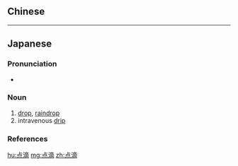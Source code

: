 {{also|點滴}}
==Chinese==
{{zh-see|點滴}}

----

==Japanese==
{{ja-kanjitab|てん|てき|yomi=on}}

===Pronunciation===
* {{ja-pron|てんてき|y=o|acc=0|acc_ref=NHK}}

===Noun===
{{ja-noun|てんてき}}

# [[drop]], [[raindrop]]
# intravenous [[drip]]

===References===
<references/>

[[hu:点滴]]
[[mg:点滴]]
[[zh:点滴]]